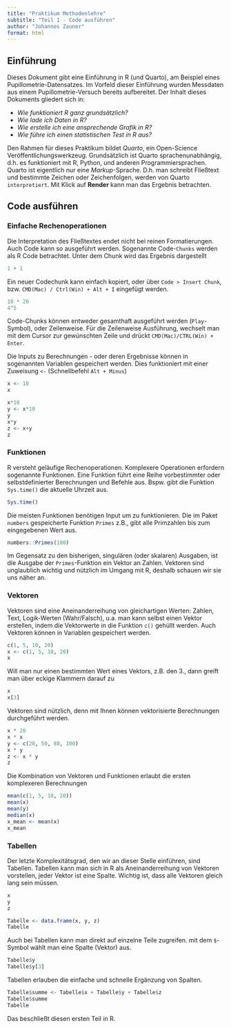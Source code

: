 ```yaml
---
title: "Praktikum Methodenlehre"
subtitle: "Teil 1 - Code ausführen"
author: "Johannes Zauner"
format: html
---
```


## Einführung

Dieses Dokument gibt eine Einführung in R (und Quarto), am Beispiel eines Pupillometrie-Datensatzes. Im Vorfeld dieser Einführung wurden Messdaten aus einem Pupillometrie-Versuch bereits aufbereitet. Der Inhalt dieses Dokuments gliedert sich in:

-   *Wie funktioniert R ganz grundsätzlich?*
-   *Wie lade ich Daten in R?*
-   *Wie erstelle ich eine ansprechende Grafik in R?*
-   *Wie führe ich einen statistischen Test in R aus?*

Den Rahmen für dieses Praktikum bildet *Quarto*, ein Open-Science Veröffentlichungswerkzeug. Grundsätzlich ist Quarto sprachenunabhängig, d.h. es funktioniert mit R, Python, und anderen Programmiersprachen. Quarto ist eigentlich nur eine *Markup*-Sprache. D.h. man schreibt Fließtext und bestimmte Zeichen oder Zeichenfolgen, werden von Quarto `interpretiert`. Mit Klick auf **Render** kann man das Ergebnis betrachten.

## Code ausführen
### Einfache Rechenoperationen

Die Interpretation des Fließtextes endet nicht bei reinen Formatierungen. Auch Code kann so ausgeführt werden. Sogenannte Code-`Chunks` werden als R Code betrachtet. Unter dem Chunk wird das Ergebnis dargestellt

```r
1 + 1
```

Ein neuer Codechunk kann einfach kopiert, oder über `Code > Insert Chunk`, bzw. `CMD(Mac) / Ctrl(Win) + Alt + I` eingefügt werden.

```r

10 * 20
4^5

```

Code-Chunks können entweder gesamthaft ausgeführt werden (`Play`-Symbol), oder Zeilenweise. Für die Zeilenweise Ausführung, wechselt man mit dem Cursor zur gewünschten Zeile und drückt `CMD(Mac)/CTRL(Win) + Enter`.

Die Inputs zu Berechnungen - oder deren Ergebnisse können in sogenannten Variablen gespeichert werden. Dies funktioniert mit einer Zuweisung `<-` (Schnellbefehl `Alt + Minus`)

```r
x <- 10
x
```

```r
x*10
y <- x*10
y
x*y
z <- x+y
z
```

### Funktionen

R versteht geläufige Rechenoperationen. Komplexere Operationen erfordern sogenannte Funktionen. Eine Funktion führt eine Reihe vorbestimmter oder selbstdefinierter Berechnungen und Befehle aus. Bspw. gibt die Funktion `Sys.time()` die aktuelle Uhrzeit aus.

```r
Sys.time()
```

Die meisten Funktionen benötigen Input um zu funktionieren. Die im Paket `numbers` gespeicherte Funktion `Primes` z.B., gibt alle Primzahlen bis zum eingegebenen Wert aus.

```r
numbers::Primes(100)
```

Im Gegensatz zu den bisherigen, singulären (oder skalaren) Ausgaben, ist die Ausgabe der `Primes`-Funktion ein Vektor an Zahlen. Vektoren sind unglaublich wichtig und nützlich im Umgang mit R, deshalb schauen wir sie uns näher an.

### Vektoren

Vektoren sind eine Aneinanderreihung von gleichartigen Werten: Zahlen, Text, Logik-Werten (Wahr/Falsch), u.a. man kann selbst einen Vektor erstellen, indem die Vektorwerte in die Funktion `c()` gehüllt werden. Auch Vektoren können in Variablen gespeichert werden.

```r
c(1, 5, 10, 20)
x <- c(1, 5, 10, 20)
x
```

Will man nur einen bestimmten Wert eines Vektors, z.B. den 3., dann greift man über eckige Klammern darauf zu
```r
x
x[3]
```


Vektoren sind nützlich, denn mit Ihnen können vektorisierte Berechnungen durchgeführt werden. 
```r
x * 20
x * x
y <- c(20, 50, 80, 100)
x * y
z <- x * y
z
```

Die Kombination von Vektoren und Funktionen erlaubt die ersten komplexeren Berechnungen
```r
mean(c(1, 5, 10, 20))
mean(x)
mean(y)
median(x)
x_mean <- mean(x)
x_mean
```

### Tabellen

Der letzte Komplexitätsgrad, den wir an dieser Stelle einführen, sind Tabellen. Tabellen kann man sich in R als Aneinanderreihung von Vektoren vorstellen, jeder Vektor ist eine Spalte. Wichtig ist, dass alle Vektoren gleich lang sein müssen.

```r
x
y
z

Tabelle <- data.frame(x, y, z)
Tabelle
```

Auch bei Tabellen kann man direkt auf einzelne Teile zugreifen. mit dem `$`-Symbol wählt man eine Spalte (Vektor) aus.

```r
Tabelle$y
Tabelle$y[3]
```

Tabellen erlauben die einfache und schnelle Ergänzung von Spalten.

```r
Tabelle$summe <- Tabelle$x + Tabelle$y + Tabelle$z
Tabelle$summe
Tabelle
```

Das beschließt diesen ersten Teil in R.